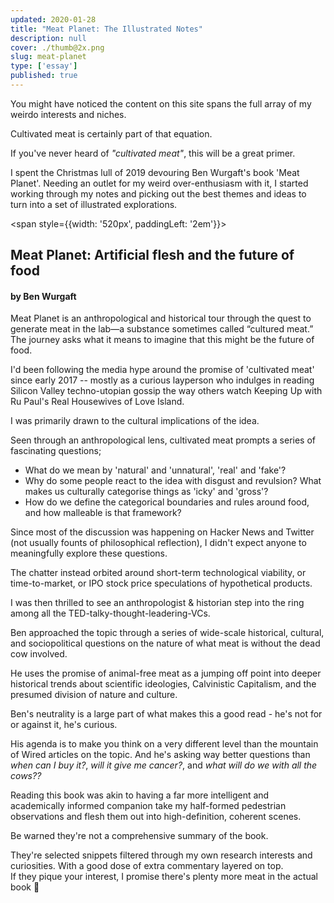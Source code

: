```yaml
---
updated: 2020-01-28
title: "Meat Planet: The Illustrated Notes"
description: null
cover: ./thumb@2x.png
slug: meat-planet
type: ['essay']
published: true
---
```


You might have noticed the content on this site spans the full array of my weirdo interests and niches. 

Cultivated meat is certainly part of that equation. 

If you've never heard of *"cultivated meat"*, this will be a great primer.

I spent the Christmas lull of 2019 devouring Ben Wurgaft's book 'Meat Planet'. 
Needing an outlet for my weird over-enthusiasm with it, I started working through my notes and picking out the best themes and ideas to turn into a set of illustrated explorations.

<Halfspacer />

<TwoCol imgPadding='2em'>

<BasicImage maxwidth="300px" src="https://images.ucpress.edu/covers/isbn13/9780520295537.jpg" alt="Book cover for Meat Planet" />

<span style={{width: '520px', paddingLeft: '2em'}}>

## Meat Planet: Artificial flesh and the future of food

#### by Ben Wurgaft

Meat Planet is an anthropological and historical tour through the quest to generate meat in the lab—a substance sometimes called “cultured meat.” The journey asks what it means to imagine that this might be the future of food.

</span>


</TwoCol>

I'd been following the media hype around the promise of 'cultivated meat' since early 2017 -- mostly as a curious layperson who indulges in reading Silicon Valley techno-utopian gossip the way others watch Keeping Up with Ru Paul's Real Housewives of Love Island.

I was primarily drawn to the cultural implications of the idea.

Seen through an anthropological lens, cultivated meat prompts a series of fascinating questions;
- What do we mean by 'natural' and 'unnatural', 'real' and 'fake'?
- Why do some people react to the idea with disgust and revulsion? What makes us culturally categorise things as 'icky' and 'gross'?
- How do we define the categorical boundaries and rules around food, and how malleable is that framework?

Since most of the discussion was happening on Hacker News and Twitter (not usually founts of philosophical reflection), I didn't expect anyone to meaningfully explore these questions.

The chatter instead orbited around short-term technological viability, or time-to-market, or IPO stock price speculations of hypothetical products.

I was then thrilled to see an anthropologist & historian step into the ring among all the TED-talky-thought-leadering-VCs.

Ben approached the topic through a series of wide-scale historical, cultural, and sociopolitical questions on the nature of what meat is without the dead cow involved.

He uses the promise of animal-free meat as a jumping off point into deeper historical trends about scientific ideologies, Calvinistic Capitalism, and the presumed division of nature and culture.

Ben's neutrality is a large part of what makes this a good read - he's not for or against it, he's curious.

His agenda is to make you think on a very different level than the mountain of Wired articles on the topic. And he's asking way better questions than *when can I buy it?*, *will it give me cancer?*, and *what will do we with all the cows??*

Reading this book was akin to having a far more intelligent and academically informed companion take my half-formed pedestrian observations and flesh them out into high-definition, coherent scenes.

Be warned they're not a comprehensive summary of the book.

They're selected snippets filtered through my own research interests and curiosities. With a good dose of extra commentary layered on top.   
If they pique your interest, I promise there's plenty more meat in the actual book <span>🍖</span>

<br />

<FullWidthImage width="1200px" src="https://res.cloudinary.com/dxj9qr5gj/image/upload/v1619764285/maggieappleton.com/essays/meat-planet/OriginStoryLabMeat_1-Full_2x_gipupn.png" alt="In august of 2013, a research team led by pharmacologist  mark post made a piece of meat without killing an animal. They took a tiny sample of stem cells from the muscle tissue of  a living belgian blue cow, brought it into the lab, and placed it 'in virto' meaning under glass." />

<FullWidthImage width="1200px" src="https://res.cloudinary.com/dxj9qr5gj/image/upload/v1619764307/maggieappleton.com/essays/meat-planet/LabMeatOrigin_Frame234_ruzewo.png" alt="Then fed it a 'growth medium' – a solution made up of glucose, fats, salt,  amino acids, vitamins and minerals. The same nutrients it would receive inside a cow. After several months, the cells had multiplied enough to form a standard 40 gram burger patty." />

<FullWidthImage width="1100px" src="https://res.cloudinary.com/dxj9qr5gj/image/upload/v1619692805/maggieappleton.com/essays/meat-planet/Artboard_2_copy_fzzreh.png" alt="There is a pervasive and widely unquestioned claim in popular culture that we have paleolithic minds. That we are mentally hardwired as some imaginary savannah dwelling protohuman whose taste for meat is 'original, innate, and natural to desire'" />

<FullWidthImage width="1200px" src="https://res.cloudinary.com/dxj9qr5gj/image/upload/v1619692793/maggieappleton.com/essays/meat-planet/ReductiveSociobiology_Full_copy_ck0gv2.png" alt="This claim is a classic example of reductive sociobiology – an ideology that evolutionary psychology attempts to explain all human behaviour and culture through" />

<FullWidthImage width="1200px" src="https://res.cloudinary.com/dxj9qr5gj/image/upload/v1619692753/maggieappleton.com/essays/meat-planet/TechDisharmony_2x_ttigav.png" alt="Our persistent desire to rediscover our biological condition speaks to the concern modern humanity is plagued by a lack of synchronicity between our bodies and their myriad artificial extensions" />

<FullWidthImage width="1200px" src="https://res.cloudinary.com/dxj9qr5gj/image/upload/v1619692818/maggieappleton.com/essays/meat-planet/PaleoBarProsthetics_2x_iaw9cc.png" alt="The idea seems to be that our problems would be solved if we had better prostheses. Which leaves us attempting to realign ourselves with nature by ordering a dozen raw, vegan, gluten free, organic, free-range, non-gmo, naked paleo bars" />

<FullWidthImage width="1200px" src="https://res.cloudinary.com/dxj9qr5gj/image/upload/v1619692702/maggieappleton.com/essays/meat-planet/IndustrialMeat_lsln54.png" alt="Everything about modern meat returns us to this notion of disharmony. We are all well versed in the story of industrial animal agriculture. We maintain a polluting, dangerous meat production system" />

<FullWidthImage width="1200px" src="https://res.cloudinary.com/dxj9qr5gj/image/upload/v1619692855/maggieappleton.com/essays/meat-planet/Unfathomable_Meat-Part2_euirvx.png" alt="These systems allow an unprecedentedly large human population to consume an unprecedentedly large amount of animal flesh per capita per annum" />

<FullWidthImage width="1100px" src="https://res.cloudinary.com/dxj9qr5gj/image/upload/v1619692717/maggieappleton.com/essays/meat-planet/Unfathomable_Meat_1_y0fqkd.png" alt="The network of technologies making this possible includes government subsidies and regulations, consolidated corporate agro-businesses, optimised supply chains, breeding systems, and specialised marketplaces" />

<FullWidthImage width="1100px" src="https://res.cloudinary.com/dxj9qr5gj/image/upload/v1619692723/maggieappleton.com/essays/meat-planet/JesusMeat_OG_ofts8d.png" alt="It is within this horror show that the cultivated meat industry has positioned itself as the bright, shiny solution. The saviour of meat come to bless us with its perfect mix of morality and untapped profit" />